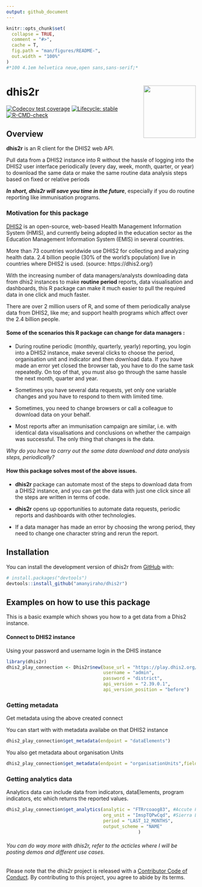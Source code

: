 ```yaml
---
output: github_document
---
```


<!-- README.md is generated from README.Rmd. Please edit that file -->


```r
knitr::opts_chunk$set(
  collapse = TRUE,
  comment = "#>",
  cache = T,
  fig.path = "man/figures/README-",
  out.width = "100%"
)
#*100 4.1em helvetica neue,open sans,sans-serif;*
```

# dhis2r <img src="man/figures/logo.png" align="right" height="139" />

<!-- badges: start -->
[![Codecov test coverage](https://codecov.io/gh/amanyiraho/dhis2r/branch/master/graph/badge.svg)](https://app.codecov.io/gh/amanyiraho/dhis2r?branch=master)
[![Lifecycle: stable](https://img.shields.io/badge/lifecycle-stable-brightgreen.svg)](https://lifecycle.r-lib.org/articles/stages.html#stable)
[![R-CMD-check](https://github.com/amanyiraho/dhis2r/actions/workflows/R-CMD-check.yaml/badge.svg)](https://github.com/amanyiraho/dhis2r/actions/workflows/R-CMD-check.yaml)
<!-- badges: end -->

## Overview

**dhis2r** is an R client for the DHIS2 web API.

Pull data from a DHIS2 instance into R without the hassle of logging into the DHIS2 user interface periodically (every day, week, month, quarter, or year) to download the same data or make the same routine data analysis steps based on fixed or relative periods

***In short, dhis2r will save you time in the future***, especially if you do routine reporting like immunisation programs.

### Motivation for this package

[DHIS2](https://dhis2.org/) is an open-source, web-based Health Management Information System (HMIS), and currently being adopted in the education sector as the Education Management Information System (EMIS) in several countries.

More than 73 countries worldwide use DHIS2 for collecting and analyzing health data. 2.4 billion people (30% of the world’s population) live in countries where DHIS2 is used. (source: https://dhis2.org/)

With the increasing number of data managers/analysts downloading data from dhis2 instances to make **routine period** reports, data visualisation and dashboards, this R package can make it much easier to pull the required data in one click and much faster.

There are over 2 million users of R, and some of them periodically analyse data from DHIS2, like me; and support health programs which affect over the 2.4 billion people.

#### Some of the scenarios this R package can change for data managers :

- During routine periodic (monthly, quarterly, yearly) reporting, you login into a DHIS2 instance, make several clicks to choose the period, organisation unit and indicator and then download data. If you have made an error yet closed the browser tab, you have to do the same task repeatedly. On top of that, you must also go through the same hassle the next month, quarter and year.

- Sometimes you have several data requests, yet only one variable changes and you have to respond to them with limited time.

- Sometimes, you need to change browsers or call a colleague to download data on your behalf.

- Most reports after an immunisation campaign are similar, i.e. with identical data visualisations and conclusions on whether the campaign was successful. The only thing that changes is the data.

*Why do you have to carry out the same data download and data analysis steps, periodically?*

#### How this package solves most of the above issues.

- **dhis2r** package can automate most of the steps to download data from a DHIS2 instance, and you can get the data with just one click since all the steps are written in terms of code.

- **dhis2r** opens up opportunities to automate data requests, periodic reports and dashboards with other technologies.

- If a data manager has made an error by choosing the wrong period, they need to change one character string and rerun the report.


## Installation

You can install the development version of dhis2r from [GitHub](https://github.com/) with:

``` r
# install.packages("devtools")
devtools::install_github("amanyiraho/dhis2r")
```


## Examples on how to use this package 

This is a basic example which shows you how to a get data from a Dhis2 instance.

#### Connect to DHIS2 instance

Using your password and username login in the DHIS instance

```r
library(dhis2r)
dhis2_play_connection <- Dhis2r$new(base_url = "https://play.dhis2.org/", 
                                    username = "admin", 
                                    password = "district",
                                    api_version = "2.39.0.1",
                                    api_version_position = "before")
```

### Getting metadata

Get metadata using the above created connect

You can start with with metadata availabe on that DHIS2 instance 

```r
dhis2_play_connection$get_metadata(endpoint = "dataElements")
```


You also get metadata about organisation Units

```r

dhis2_play_connection$get_metadata(endpoint = "organisationUnits",fields =  c("name","id", "level"))

```

### Getting analytics data 

Analytics data can include data from indicators, dataElements, program indicators, etc which returns the reported values.


```r
dhis2_play_connection$get_analytics(analytic = "FTRrcoaog83", #Accute Flaccid Paralysis (Deaths < 5 yrs),
                                    org_unit = "ImspTQPwCqd", #Sierra Leone (National level)
                                    period = "LAST_12_MONTHS",
                                    output_scheme = "NAME"
                                                 )

```

###### You can do way more with dhis2r, refer to the acticles where I will be posting demos and different use cases. 

Please note that the dhis2r project is released with a [Contributor Code of Conduct](https://contributor-covenant.org/version/2/0/CODE_OF_CONDUCT.html). By contributing to this project, you agree to abide by its terms.
